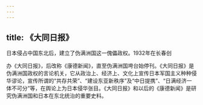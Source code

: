 ```yaml
---
---
---
```

title: 《大同日报》
---



日本侵占中国东北后，建立了伪满洲国这一傀儡政权。1932年在长春创

办《大同日报》，后改称《康德新闻》，直至伪满洲国垮台始停刊。《大同日报》是伪满洲国政权的言论机关，它从政治上、经济上、文化上宣传日本军国主义种种侵华谬论，宣传所谓的“共存共荣”、“建设东亚新秩序”及“中日提携”、“日满经济一体不可分”等，在舆论上为日本侵华张目。《大同日报》和以后的《康德新闻》是研究伪满洲国和日本在东北统治的重要史料。